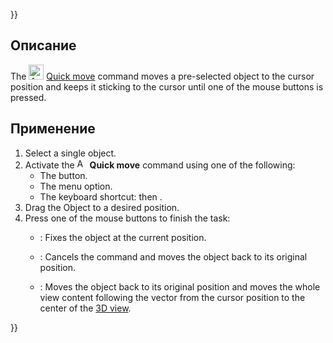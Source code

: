 {{UnfinishedDocu{{#translation:}}}}
<languages/>

{{Docnav/ru
|[[Assembly3_AxialMove/ru|Axial move]]
|[[Assembly3_LockMover/ru|Lock mover]]
|[[Assembly3_Workbench/ru|Assembly3]]
|IconL=Assembly_AxialMove.svg‎‎
|IconR=Assembly_LockMover.svg‎‎
|IconC=Assembly3_workbench_icon.svg
}}

{{GuiCommand/ru
|Name/ru=Assembly3 QuickMove
|Icon=Assembly_QuickMove.svg‎‎
|MenuLocation=Assembly3 → Quick move
|Workbenches=[[Assembly3_Workbench/ru|Assembly3]]
|Shortcut={{KEY|A}} затем {{KEY|Q}}
}}

== Описание ==

The [[Image:Assembly_QuickMove.svg|24px]] [[Assembly3_QuickMove|Quick move]] command moves a pre-selected object to the cursor position and keeps it sticking to the cursor until one of the mouse buttons is pressed.

==Применение==

# Select a single object.
# Activate the [[Image:Assembly_QuickMove.svg|16px]] '''Quick move''' command using one of the following:
#* The {{Button|[[Image:Assembly_QuickMove.svg|16px]] [[Assembly3_QuickMove|Quick move]]}} button.
#* The {{MenuCommand|Assembly3 → [[Image:Assembly_QuickMove.svg|16px]] Quick move}} menu option.
#* The keyboard shortcut: {{KEY|A}} then {{KEY|Q}}.
# Drag the Object to a desired position.
# Press one of the mouse buttons to finish the task:
#* {{Button|LMB}}: Fixes the object at the current position.
#* {{Button|RMB}}: Cancels the command and moves the object back to its original position.
#* {{Button|MMB}}: Moves the object back to its original position and moves the whole view content following the vector from the cursor position to the center of the [[3D_view|3D view]].


{{Docnav/ru
|[[Assembly3_AxialMove/ru|Axial move]]
|[[Assembly3_LockMover/ru|Lock mover]]
|[[Assembly3_Workbench/ru|Assembly3]]
|IconL=Assembly_AxialMove.svg‎‎
|IconR=Assembly_LockMover.svg‎‎
|IconC=Assembly3_workbench_icon.svg
}}

{{Userdocnavi{{#translation:}}}}